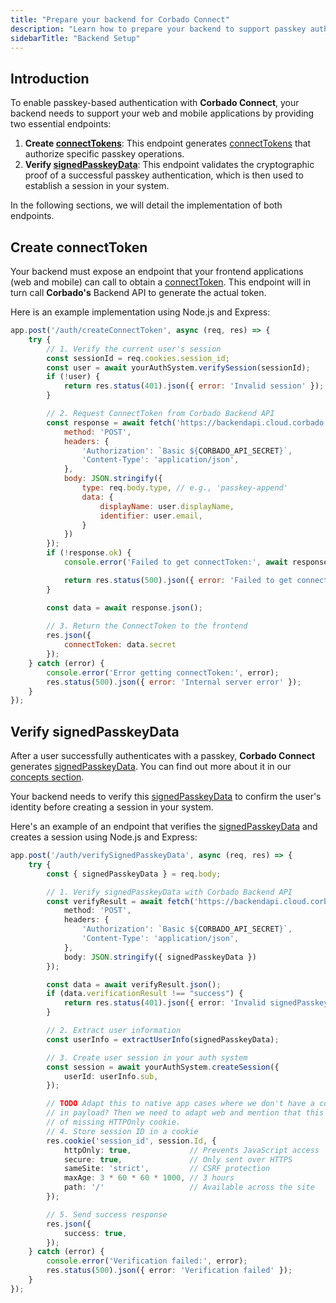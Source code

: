 ```yaml
---
title: "Prepare your backend for Corbado Connect"
description: "Learn how to prepare your backend to support passkey authentication with Corbado Connect by implementing two essential endpoints."
sidebarTitle: "Backend Setup"
---
```


## Introduction

To enable passkey-based authentication with **Corbado Connect**, your backend needs to support your web and mobile applications by providing two essential endpoints:

1.  **Create [connectTokens](/corbado-connect/concepts/connect-token)**: This endpoint generates [connectTokens](/corbado-connect/concepts/connect-token) that authorize specific passkey operations.
2.  **Verify [signedPasskeyData](/corbado-connect/concepts/signed-passkey-data)**: This endpoint validates the cryptographic proof of a successful passkey authentication, which is then used to establish a session in your system.

In the following sections, we will detail the implementation of both endpoints.

## Create connectToken

Your backend must expose an endpoint that your frontend applications (web and mobile) can call to obtain a [connectToken](/corbado-connect/concepts/connect-token). This endpoint will in turn call **Corbado's** Backend API to generate the actual token.

Here is an example implementation using Node.js and Express:

```javascript
app.post('/auth/createConnectToken', async (req, res) => {
    try {
        // 1. Verify the current user's session
        const sessionId = req.cookies.session_id;
        const user = await yourAuthSystem.verifySession(sessionId);
        if (!user) {
            return res.status(401).json({ error: 'Invalid session' });
        }

        // 2. Request ConnectToken from Corbado Backend API
        const response = await fetch('https://backendapi.cloud.corbado.io/v2/connectTokens', {
            method: 'POST',
            headers: {
                'Authorization': `Basic ${CORBADO_API_SECRET}`,
                'Content-Type': 'application/json',
            },
            body: JSON.stringify({
                type: req.body.type, // e.g., 'passkey-append'
                data: {
                    displayName: user.displayName,
                    identifier: user.email,
                }
            })
        });
        if (!response.ok) {
            console.error('Failed to get connectToken:', await response.text());

            return res.status(500).json({ error: 'Failed to get connectToken' });
        }

        const data = await response.json();
        
        // 3. Return the ConnectToken to the frontend
        res.json({
            connectToken: data.secret
        });
    } catch (error) {
        console.error('Error getting connectToken:', error);
        res.status(500).json({ error: 'Internal server error' });
    }
});
```

## Verify signedPasskeyData

After a user successfully authenticates with a passkey, **Corbado Connect** generates [signedPasskeyData](/corbado-connect/concepts/signed-passkey-data). You can find out more about it in our [concepts section](/corbado-connect/concepts/signed-passkey-data).

Your backend needs to verify this [signedPasskeyData](/corbado-connect/concepts/signed-passkey-data) to confirm the user's identity before creating a session in your system.

Here's an example of an endpoint that verifies the [signedPasskeyData](/corbado-connect/concepts/signed-passkey-data) and creates a session using Node.js and Express:

```typescript
app.post('/auth/verifySignedPasskeyData', async (req, res) => {
    try {
        const { signedPasskeyData } = req.body;

        // 1. Verify signedPasskeyData with Corbado Backend API
        const verifyResult = await fetch('https://backendapi.cloud.corbado.io/v2/passkeys/verifySignedData', {
            method: 'POST',
            headers: {
                'Authorization': `Basic ${CORBADO_API_SECRET}`,
                'Content-Type': 'application/json',
            },
            body: JSON.stringify({ signedPasskeyData })
        });

        const data = await verifyResult.json();
        if (data.verificationResult !== "success") {
            return res.status(401).json({ error: 'Invalid signedPasskeyData' });
        }

        // 2. Extract user information
        const userInfo = extractUserInfo(signedPasskeyData);

        // 3. Create user session in your auth system
        const session = await yourAuthSystem.createSession({
            userId: userInfo.sub,
        });

        // TODO Adapt this to native app cases where we don't have a cookie, just return
        // in payload? Then we need to adapt web and mention that this is insecure because
        // of missing HTTPOnly cookie.
        // 4. Store session ID in a cookie
        res.cookie('session_id', session.Id, {
            httpOnly: true,             // Prevents JavaScript access
            secure: true,               // Only sent over HTTPS
            sameSite: 'strict',         // CSRF protection
            maxAge: 3 * 60 * 60 * 1000, // 3 hours
            path: '/'                   // Available across the site
        });

        // 5. Send success response
        res.json({
            success: true,
        });
    } catch (error) {
        console.error('Verification failed:', error);
        res.status(500).json({ error: 'Verification failed' });
    }
});
```